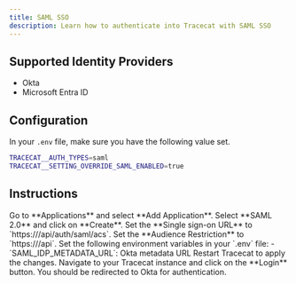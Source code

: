 ```yaml
---
title: SAML SSO
description: Learn how to authenticate into Tracecat with SAML SSO
---
```


## Supported Identity Providers

- Okta
- Microsoft Entra ID

## Configuration

In your `.env` file, make sure you have the following value set.

```bash
TRACECAT__AUTH_TYPES=saml
TRACECAT__SETTING_OVERRIDE_SAML_ENABLED=true
```

## Instructions

<Steps>
    <Step title="Create an SAML app">
        Go to **Applications** and select **Add Application**.
        Select **SAML 2.0** and click on **Create**.
    </Step>
    <Step title="Configure ACS endpoint">
        Set the **Single sign-on URL** to `https://<your-tracecat-instance>/api/auth/saml/acs`.
    </Step>
    <Step title="Configure Audience Restriction">
        Set the **Audience Restriction** to `https://<your-tracecat-instance>/api`.
    </Step>
    <Step title="Configure SAML settings in environment variables">
        Set the following environment variables in your `.env` file:
        - `SAML_IDP_METADATA_URL`: Okta metadata URL
    </Step>
    <Step title="Restart Tracecat instance">
        Restart Tracecat to apply the changes.
    </Step>
    <Step title="Test SSO configuration">
        Navigate to your Tracecat instance and click on the **Login** button.
        You should be redirected to Okta for authentication.
    </Step>
</Steps>
